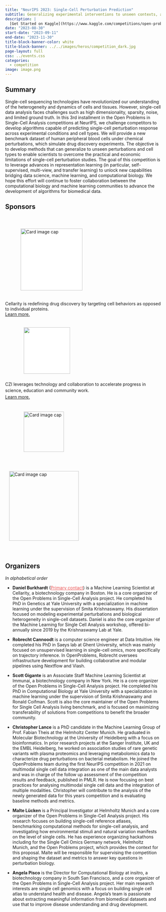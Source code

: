 ```yaml
---
title: "NeurIPS 2023: Single-Cell Perturbation Prediction"
subtitle: Generalizing experimental interventions to unseen contexts, a NeurIPS 2023 competition
description: |
  [Get Started on Kaggle](https://www.kaggle.com/competitions/open-problems-single-cell-perturbations){class="btn btn-primary" style="border: 1px solid white; color: white;"}
date: "2023-08-30"
start-date: "2023-09-11"
end-date: "2023-11-30"
title-block-banner-color: white
title-block-banner: ../../images/heros/competition_dark.jpg
page-layout: full
css: ../events.css
categories:
  - competition
image: image.png
---
```


:::{layout="[[30,70]]"}
::::{.section-header}
## Summary
::::

::::{.section-content}

Single-cell sequencing technologies have revolutionized our understanding of the heterogeneity and dynamics of cells and tissues. However, single-cell data analysis faces challenges such as high dimensionality, sparsity, noise, and limited ground truth. In this 3rd installment in the Open Problems in Single-Cell Analysis competitions at NeurIPS, we challenge competitors to develop algorithms capable of predicting single-cell perturbation response across experimental conditions and cell types. We will provide a new benchmark dataset of human peripheral blood cells under chemical perturbations, which simulate drug discovery experiments. The objective is to develop methods that can generalize to unseen perturbations and cell types to enable scientists to overcome the practical and economic limitations of single-cell perturbation studies. The goal of this competition is to leverage advances in representation learning (in particular, self-supervised, multi-view, and transfer learning) to unlock new capabilities bridging data science, machine learning, and computational biology. We hope this effort will continue to foster collaboration between the computational biology and machine learning communities to advance the development of algorithms for biomedical data.

::::
:::


:::{layout="[[30,70]]"}
::::{.section-header}
## Sponsors
::::

::::{.section-content}

```{=html}
<div class="grid">
  <div class="card card-shadow g-col-12 g-col-lg-5 g-start-lg-2">
    <img class="card-img-top" src="/images/sponsor/logotypemarkcolor.svg" alt="Card image cap" style="width:200px;  margin: 40px 50px 20px; background-color:white;">
    <div class="card-body" style="padding-top: 0px;">
      <p class="card-text">Cellarity is redefining drug discovery by targeting cell behaviors as opposed to individual proteins.<br><a class="stretched-link" href="https://cellarity.com/careers?utm_source=neurips&utm_medium=push-notification&utm_campaign=neurips&utm_content=neurips-competition">Learn more.</a></p>
    </div>
  </div>

  <div class="card card-shadow g-col-12 g-col-lg-5">
    <img class="card-img-top" src="/images/sponsor/CZI_Logotype.svg" style="width:150px; margin: 20px 60px 10px; background-color:white;">
    <div class="card-body" style="padding-top: 0px;">
      <p class="card-text" style="line-height: 1.3rem;">CZI leverages technology and collaboration to accelerate progress in science, education and community work.<br> <a class="stretched-link" href="https://czi.org">Learn more.</a></p>
    </div>
  </div>




  <div class="card card-shadow g-col-12 g-col-lg-5 g-start-lg-2">
    <img class="card-img-top" src="/images/sponsor/yale-logo-sprite.svg" alt="Card image cap" style="width:130px;  margin: 22px 60px;">
    <div class="card-body" style="padding-top: 0px;">
      <a class="stretched-link" href="https://www.yale.edu/"></a>
    </div>
  </div>




  <div class="card card-shadow g-col-12 g-col-lg-5">
    <img class="card-img-top" src="/images/sponsor/helmholtz_logotype.svg" alt="Card image cap" style="width:225px;  margin: 40px 12.5px">
    <div class="card-body" style="padding-top: 0px;">
      <a class="stretched-link" href="https://www.helmholtz-muenchen.de/icb/index.html"></a>
    </div>
  </div>
</div>

```
::::
:::

:::{layout="[[30,70]]"}
::::{.section-header}
## Organizers
::::

::::{.section-content}

_In alphabetical order_

-   **Daniel Burkhardt** (<a href="mailto:dburkhardt@cellarity.com?subject=%5BNeurIPS_2021%5D" style="color: #EB5252;">Primary contact</a>) is a Machine Learning Scientist at Cellarity, a biotechnology company in Boston. He is a core organizer of the Open Problems in Single-Cell Analysis project. He completed his PhD in Genetics at Yale University with a specialization in machine learning under the supervision of Smita Krishnaswamy. His dissertation focused on modeling experimental perturbations and biological heterogeneity in single-cell datasets. Daniel is also the core organizer of the Machine Learning for Single Cell Analysis workshop, offered bi-annually since 2019 by the Krishnaswamy Lab at Yale. 

-   **Robrecht Cannoodt** is a computer science engineer at Data Intuitive. He completed his PhD in Saeys lab at Ghent University, which was mainly focused on unsupervised learning in single-cell omics, more specifically on trajectory inference. In OpenProblems, Robrecht oversees infrastructure development for building collaborative and modular pipelines using Nextflow and Viash.

-   **Scott Gigante** is an Associate Staff Machine Learning Scientist at Immunai, a biotechnology company in New York. He is a core organizer of the Open Problems in Single-Cell Analysis project. He completed his PhD in Computational Biology at Yale University with a specialization in machine learning under the supervision of Smita Krishnaswamy and Ronald Coifman. Scott is also the core maintainer of the Open Problems for Single Cell Analysis living benchmark, and is focused on maximizing transferability of solutions from competitions to benefit the broader community.

-   **Christopher Lance** is a PhD candidate in the Machine Learning Group of Prof. Fabian Theis at the Helmholtz Center Munich. He graduated in Molecular Biotechnology at the University of Heidelberg with a focus on bioinformatics. In prior research projects at the Sanger Institute, UK and the EMBL Heidelberg, he worked on association studies of rare genetic variants with plasma proteomics and leveraging metabolomics data to characterize drug perturbations on bacterial metabolism. He joined the OpenProblems team during the first NeurIPS competition in 2021 on multimodal single cell data integration as one of the main data analysts and was in charge of the follow up assessment of the competition results and feedback, published in PMLR. He is now focusing on best practices for analysing multimodal single cell data and the integration of multiple modalities. Christopher will contribute to the analysis of the newly generated data for this years competition and is evaluating baseline methods and metrics.

-   **Malte Lücken** is a Principal Investigator at Helmholtz Munich and a core organizer of the Open Problems in Single-Cell Analysis project. His research focuses on building single-cell reference atlases, benchmarking computational methods for single-cell analysis, and investigating how environmental stimuli and natural variation manifests on the level of single cells. He has experience organizing hackathons including for the Single Cell Omics Germany network, Helmholtz Munich, and the Open Problems project, which provides the context for this proposal. Malte will be responsible for supervising the competition and shaping the dataset and metrics to answer key questions in perturbation biology.


-   **Angela Pisco** is the Director for Computational Biology at insitro, a biotechnology company in South San Francisco, and a core organizer of the Open Problems in Single-Cell Analysis project. Her main research interests are single cell genomics with a focus on building single cell atlas to understand health and disease. Angela's team is passionate about extracting meaningful information from biomedical datasets and use that to improve disease understanding and drug development.

::::
:::
